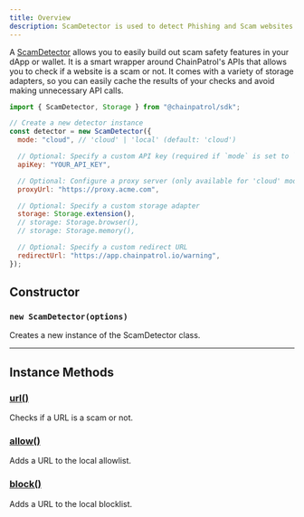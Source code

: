 ```yaml
---
title: Overview
description: ScamDetector is used to detect Phishing and Scam websites using ChainPatrol's APIs.
---
```


A [ScamDetector](./constructor) allows you to easily build out scam safety features in your dApp or wallet. It is a smart wrapper around ChainPatrol's APIs that allows you to check if a website is a scam or not. It comes with a variety of storage adapters, so you can easily cache the results of your checks and avoid making unnecessary API calls.

```js
import { ScamDetector, Storage } from "@chainpatrol/sdk";

// Create a new detector instance
const detector = new ScamDetector({
  mode: "cloud", // 'cloud' | 'local' (default: 'cloud')

  // Optional: Specify a custom API key (required if `mode` is set to `cloud`)
  apiKey: "YOUR_API_KEY",

  // Optional: Configure a proxy server (only available for 'cloud' mode)
  proxyUrl: "https://proxy.acme.com",

  // Optional: Specify a custom storage adapter
  storage: Storage.extension(),
  // storage: Storage.browser(),
  // storage: Storage.memory(),

  // Optional: Specify a custom redirect URL
  redirectUrl: "https://app.chainpatrol.io/warning",
});
```

## Constructor

### `new ScamDetector(options)`

Creates a new instance of the ScamDetector class.

---

## Instance Methods

### [url()](./instance-methods/url)

Checks if a URL is a scam or not.

### [allow()](./instance-methods/allow)

Adds a URL to the local allowlist.

### [block()](./instance-methods/block)

Adds a URL to the local blocklist.
